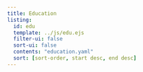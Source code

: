 ```yaml
---
title: Education
listing:
  id: edu
  template: ../js/edu.ejs
  filter-ui: false
  sort-ui: false
  contents: "education.yaml"
  sort: [sort-order, start desc, end desc]
---
```



:::{ #edu }
:::
